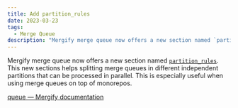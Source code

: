 ```yaml
---
title: Add partition_rules
date: 2023-03-23
tags:
  - Merge Queue
description: "Mergify merge queue now offers a new section named `partition_rules`."
---
```


Mergify merge queue now offers a new section named [`partition_rules`](https://docs.mergify.com/actions/queue/#partition-rules). This new sections helps splitting merge queues in different independent partitions that can be processed in parallel. This is especially useful when using merge queues on top of monorepos.

[queue — Mergify  documentation](https://docs.mergify.com/actions/queue/#partition-rules)

